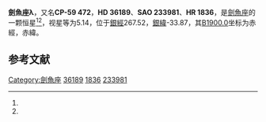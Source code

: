 {{Starbox begin
| name = 劍魚座λ
}}
{{Starbox observe
| epoch = [[J2000.0|J2000.0]]
| constell = [[劍魚座|劍魚座]]<ref name=SIMBAD>{{cite web
 | url=http://simbad.u-strasbg.fr/simbad/sim-id?Ident=HR+1836
 | title=Pulsating variable Star
 | publisher=Centre de Données astronomiques de Strasbourg
 | work=SIMBAD
 | accessdate=2012-07-13
 | archive-date=2019-09-13
 | archive-url=https://web.archive.org/web/20190913131134/http://simbad.u-strasbg.fr/simbad/sim-id?Ident=HR+1836
 }}</ref><ref name=DATA>{{cite web
 | url=http://vizier.u-strasbg.fr/viz-bin/VizieR-5?-out.add=.&-source=5050&-corr=PK=HR&-out.max=9999&HR=1836
 | title=VizieR Detailed Page
 | accessdate=2012-07-13
 | archive-date=2016-03-04
 | archive-url=https://web.archive.org/web/20160304222252/http://vizier.u-strasbg.fr/viz-bin/VizieR-5?-out.add=.&-source=5050&-corr=PK=HR&-out.max=9999&HR=1836
 | dead-url=no
 }}</ref>
| 星官 = 
| ra = {{RA|5|26|19.3}}<ref name=SIMBAD /><ref name=DATA />
| dec = {{DEC|-58|54|45}}<ref name=SIMBAD /><ref name=DATA />
| appmag_v = 5.14<ref name=SIMBAD /><ref name=DATA />
}}
{{Starbox character
| class = G6III<ref name=SIMBAD /><ref name=DATA />
| b-v = 1<ref name=SIMBAD /><ref name=DATA />
| u-b = <ref name=SIMBAD /><ref name=DATA />
| r-i = 0.48<ref name=SIMBAD /><ref name=DATA />
| variable = 
}}
{{Starbox astrometry
| radial_v = 
| prop_mo_ra = 10
| parallax = 0.012
| p_error = 
}}
{{Starbox catalog
| names =CP-59 472，[[SAO星表|SAO]] 233981，[[HD星表|HD]] 36189，[[HR星表|HR]] 1836}}
{{Starbox reference |Simbad=HR+1836}}
{{Starbox end}}

'''劍魚座λ'''，又名'''CP-59 472'''，'''HD 36189'''、'''SAO 233981'''、'''HR 1836'''，是[[劍魚座|劍魚座]]的一颗恒星<ref name=SIMBAD /><ref name=DATA />，视星等为5.14，位于[[銀道座標系|銀經]]267.52，[[銀道座標系|銀緯]]-33.87，其[[B1900.0|B1900.0]]坐标为赤經{{RA|5|24|51.5}}，赤緯{{DEC|-58|-33.87|48}}。

== 参考文献 ==
{{reflist}}

{{star-stub}}

{{劍魚座恒星}}
[[Category:劍魚座|Category:劍魚座]]
[[Category:HD和HDE天體|36189]]
[[Category:HR天體|1836]]
[[Category:SAO天體|233981]]